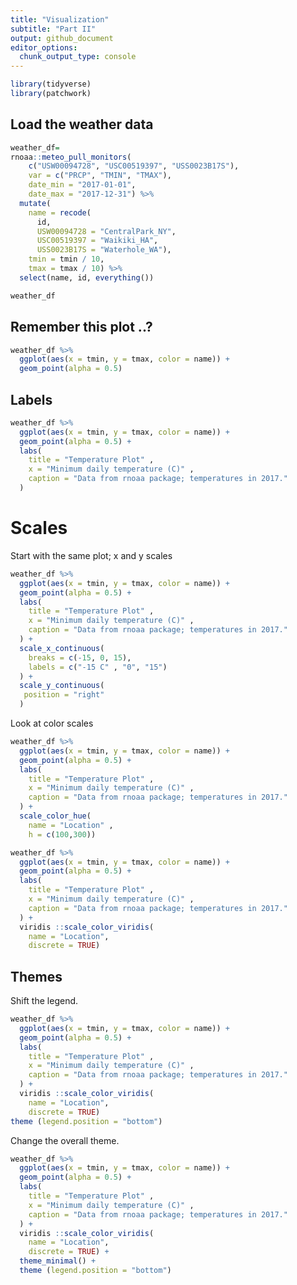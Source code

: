 ```yaml
---
title: "Visualization"
subtitle: "Part II"
output: github_document
editor_options: 
  chunk_output_type: console
---
```


```r
library(tidyverse)
library(patchwork)
```

## Load the weather data

```r
weather_df= 
rnoaa::meteo_pull_monitors(
    c("USW00094728", "USC00519397", "USS0023B17S"),
    var = c("PRCP", "TMIN", "TMAX"), 
    date_min = "2017-01-01",
    date_max = "2017-12-31") %>%
  mutate(
    name = recode(
      id, 
      USW00094728 = "CentralPark_NY", 
      USC00519397 = "Waikiki_HA",
      USS0023B17S = "Waterhole_WA"),
    tmin = tmin / 10,
    tmax = tmax / 10) %>%
  select(name, id, everything())

weather_df
```

## Remember this plot ..?

```r
weather_df %>% 
  ggplot(aes(x = tmin, y = tmax, color = name)) +
  geom_point(alpha = 0.5)
```

## Labels

```r
weather_df %>% 
  ggplot(aes(x = tmin, y = tmax, color = name)) +
  geom_point(alpha = 0.5) + 
  labs(
    title = "Temperature Plot" ,
    x = "Minimum daily temperature (C)" ,
    caption = "Data from rnoaa package; temperatures in 2017."
  )
```

# Scales

Start with the same plot; x and y scales

```r
weather_df %>% 
  ggplot(aes(x = tmin, y = tmax, color = name)) +
  geom_point(alpha = 0.5) + 
  labs(
    title = "Temperature Plot" ,
    x = "Minimum daily temperature (C)" ,
    caption = "Data from rnoaa package; temperatures in 2017."
  ) +
  scale_x_continuous(
    breaks = c(-15, 0, 15),
    labels = c("-15 C" , "0", "15")
  ) +
  scale_y_continuous(
   position = "right"
  )
```


Look at color scales
```r
weather_df %>% 
  ggplot(aes(x = tmin, y = tmax, color = name)) +
  geom_point(alpha = 0.5) + 
  labs(
    title = "Temperature Plot" ,
    x = "Minimum daily temperature (C)" ,
    caption = "Data from rnoaa package; temperatures in 2017."
  ) +
  scale_color_hue(
    name = "Location" ,
    h = c(100,300)) 
```

```r
weather_df %>% 
  ggplot(aes(x = tmin, y = tmax, color = name)) +
  geom_point(alpha = 0.5) + 
  labs(
    title = "Temperature Plot" ,
    x = "Minimum daily temperature (C)" ,
    caption = "Data from rnoaa package; temperatures in 2017."
  ) +
  viridis ::scale_color_viridis(
    name = "Location",
    discrete = TRUE)
```

## Themes

Shift the legend. 

```r
weather_df %>% 
  ggplot(aes(x = tmin, y = tmax, color = name)) +
  geom_point(alpha = 0.5) + 
  labs(
    title = "Temperature Plot" ,
    x = "Minimum daily temperature (C)" ,
    caption = "Data from rnoaa package; temperatures in 2017."
  ) +
  viridis ::scale_color_viridis(
    name = "Location",
    discrete = TRUE)
theme (legend.position = "bottom")
```

Change the overall theme.
```r
weather_df %>% 
  ggplot(aes(x = tmin, y = tmax, color = name)) +
  geom_point(alpha = 0.5) + 
  labs(
    title = "Temperature Plot" ,
    x = "Minimum daily temperature (C)" ,
    caption = "Data from rnoaa package; temperatures in 2017."
  ) +
  viridis ::scale_color_viridis(
    name = "Location",
    discrete = TRUE) + 
  theme_minimal() +
  theme (legend.position = "bottom")
```